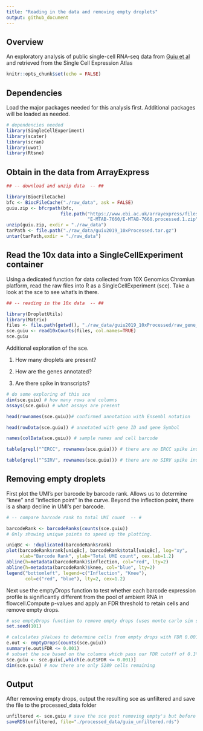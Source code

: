 ```yaml
---
title: "Reading in the data and removing empty droplets"
output: github_document
---
```


## Overview

An exploratory analysis of public single-cell RNA-seq data from [Guiu et al](https://www.nature.com/articles/s41586-019-1212-5#Sec2) and retrieved from the Single Cell Expression Atlas

```r
knitr::opts_chunk$set(echo = FALSE)
```

## Dependencies

Load the major packages needed for this analysis first. Additional packages will be loaded as needed.

```r

# dependencies needed
library(SingleCellExperiment)
library(scater)
library(scran)
library(uwot)
library(Rtsne)
```

## Obtain in the data from ArrayExpress

```r

## -- download and unzip data  -- ##

library(BiocFileCache)
bfc <- BiocFileCache("./raw_data", ask = FALSE)
guiu.zip <- bfcrpath(bfc, 
                    file.path("https://www.ebi.ac.uk/arrayexpress/files",
                              "E-MTAB-7660/E-MTAB-7660.processed.1.zip"))
unzip(guiu.zip, exdir = "./raw_data")
tarPath <- file.path("./raw_data/guiu2019_10xProcessed.tar.gz")
untar(tarPath,exdir = "./raw_data")

```

## Read the 10x data into a SingleCellExperiment container

Using a dedicated function for data collected from 10X Genomics Chromiun platform, read the raw files into R as a SingleCellExperiment (sce). Take a look at the sce to see what's in there. 

```r
## -- reading in the 10x data  -- ##

library(DropletUtils)
library(Matrix)
files <- file.path(getwd(), "./raw_data/guiu2019_10xProcessed/raw_gene_bc_matrices/mm10")
sce.guiu <- read10xCounts(files, col.names=TRUE)
sce.guiu

```

Additional exploration of the sce. 

(1) How many droplets are present?

(2) How are the genes annotated?

(3) Are there spike in transcripts?


```r
# do some exploring of this sce 
dim(sce.guiu) # how many rows and columns
assays(sce.guiu) # what assays are present

head(rownames(sce.guiu))# confirmed annotation with Ensembl notation

head(rowData(sce.guiu)) # annotated with gene ID and gene Symbol

names(colData(sce.guiu)) # sample names and cell barcode

table(grepl("^ERCC", rownames(sce.guiu))) # there are no ERCC spike ins

table(grepl("^SIRV", rownames(sce.guiu))) # there are no SIRV spike ins

```

## Removing empty droplets

First plot the UMI's per barcode by barcode rank. Allows us to determine "knee" and "inflection point" in the curve. Beyond the inflection point, there is a sharp decline in UMI's per barcode.

```r
# -- compare barcode rank to total UMI count  -- #

barcodeRank <- barcodeRanks(counts(sce.guiu))
# Only showing unique points to speed up the plotting.

uniqBc <- !duplicated(barcodeRank$rank)
plot(barcodeRank$rank[uniqBc], barcodeRank$total[uniqBc], log="xy",
     xlab="Barcode Rank", ylab="Total UMI count", cex.lab=1.2)
abline(h=metadata(barcodeRank)$inflection, col="red", lty=2)
abline(h=metadata(barcodeRank)$knee, col="blue", lty=2)
legend("bottomleft", legend=c("Inflection", "Knee"), 
       col=c("red", "blue"), lty=2, cex=1.2)

```

Next use the emptyDrops function to test whether each barcode expression profile is significantly different from the pool of ambient RNA in flowcell.Compute p-values and apply an FDR threshold to retain cells and remove empty drops.

```r
# use emptyDrops function to remove empty drops (uses monte carlo sim so have to set.seed)
set.seed(101)

# calculates pValues to determine cells from empty drops with FDR 0.001
e.out <- emptyDrops(counts(sce.guiu))
summary(e.out$FDR <= 0.001)
# subset the sce based on the columns which pass our FDR cutoff of 0.1%
sce.guiu <- sce.guiu[,which(e.out$FDR <= 0.001)]
dim(sce.guiu) # now there are only 5289 cells remaining

```

## Output

After removing empty drops, output the resulting sce as unfiltered and save the file to the processed_data folder

```r
unfiltered <- sce.guiu # save the sce post removing empty's but before additional QC
saveRDS(unfiltered, file="./processed_data/guiu_unfiltered.rds")
```

